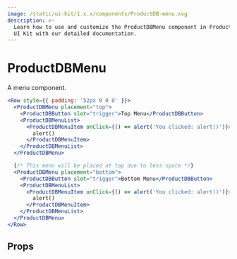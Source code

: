 ```yaml
---
image: /static/ui-kit/1.x.x/components/ProductDB-menu.svg
description: >-
  Learn how to use and customize the ProductDBMenu component in ProductDB's React Native
  UI Kit with our detailed documentation.
---
```


# ProductDBMenu

A menu component.

```jsx
<Row style={{ padding: '52px 0 0 0' }}>
  <ProductDBMenu placement="top">
    <ProductDBButton slot="trigger">Top Menu</ProductDBButton>
    <ProductDBMenuList>
      <ProductDBMenuItem onClick={() => alert('You clicked: alert()')}>
        alert()
      </ProductDBMenuItem>
    </ProductDBMenuList>
  </ProductDBMenu>

  {/* This menu will be placed at top due to less space */}
  <ProductDBMenu placement="bottom">
    <ProductDBButton slot="trigger">Bottom Menu</ProductDBButton>
    <ProductDBMenuList>
      <ProductDBMenuItem onClick={() => alert('You clicked: alert()')}>
        alert()
      </ProductDBMenuItem>
    </ProductDBMenuList>
  </ProductDBMenu>
</Row>
```

## Props

<PropsTable of="ProductDB-menu" />

<head>
  <title>React Native UI Kit ProductDBMenu</title>
</head>
